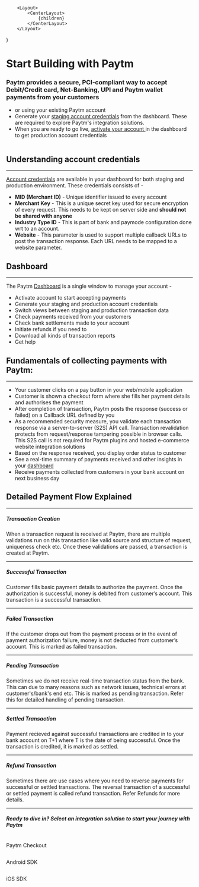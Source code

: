 
        <Layout>
            <CenterLayout>
                {children}
            </CenterLayout>
        </Layout>
)

<div className={`${style.grid} ${style.justifyBetween}`}>
    <div className={`${style.headLeft}`}><h1>Start Building with Paytm</h1><h3>Paytm provides a secure, PCI-compliant way to accept Debit/Credit card, Net-Banking, UPI and Paytm wallet payments from your customers</h3><ul><li><MdButton text={`Create account`}></MdButton> or <MdButton text={`login`}></MdButton> using your existing Paytm account</li><li>Generate your <a href='https://dashboard.paytm.com/next/developers/apikeys' target="_blank">staging account credentials</a> from the dashboard. These are required 
 to explore Paytm's integration solutions.</li><li>When you are ready to go live, <a href='https://dashboard.paytm.com/next/activate' target="_blank">activate your account </a>in the dashboard to get production account credentials</li></ul></div>
    <div className={`${style.headRight}`}><img src='./../../assets/img-start-building-with-paytm.svg' alt='' /></div>
</div>




## Understanding account credentials
---

<a href="https://dashboard.paytm.com/next/developers/apikeys" target="_blank">Account credentials</a> are available in your dashboard for both staging and production environment. These credentials consists of -

* **MID (Merchant ID)** - Unique identifier issued to every account
* **Merchant Key** - This is a unique secret key used for secure encryption of every request. This needs to be kept on server side and **should not be shared with anyone**
* **Industry Type ID** - This is part of bank and paymode configuration done wrt to an account.
* **Website** - This parameter is used to support multiple callback URLs to post the transaction response. Each URL needs to be mapped to a website parameter. 


## Dashboard 
--- 

The Paytm <a href="https://dashboard.paytm.com/next" target="_blank">Dashboard</a> is a single window to manage your account -


* Activate account to start accepting payments
* Generate your staging and production account credentials
* Switch views between staging and production transaction data
* Check payments received from your customers
* Check bank settlements made to your account
* Initiate refunds if you need to
* Download all kinds of transaction reports
* Get help 
  

## Fundamentals of collecting payments with Paytm:
---

* Your customer clicks on a pay button in your web/mobile application
* Customer is shown a checkout form where she fills her payment details and authorises the payment
* After completion of transaction, Paytm posts the response (success or failed) on a Callback URL defined by you
* As a recommended security measure, you validate each transaction response via a server-to-server (S2S) API call. Transaction revalidation protects from request/response tampering possible in browser calls. This S2S call is not required for Paytm plugins and hosted e-commerce website integration solutions
* Based on the response received, you display order status to customer
* See a real-time summary of payments received and other insights in your <a href="https://dashboard.paytm.com/next/settlements" target="_blank">dashboard</a>
* Receive payments collected from customers in your bank account on next business day



## Detailed Payment Flow Explained
---

##### Transaction Creation 

When a transaction request is received at Paytm, there are multiple validations run on this transaction like valid source and structure of request, uniqueness check etc. Once these validations are passed, a transaction is created at Paytm.

---

##### Successful Transaction 

 Customer fills basic payment details to authorize the payment. Once the authorization is successful, money is debited from customer’s account. This transaction is a successful transaction.

---

##### Failed Transaction 

If the customer drops out from the payment process or in the event of payment authorization failure, money is not deducted from customer’s account. This is marked as failed transaction.

---

##### Pending Transaction

Sometimes we do not receive real-time transaction status from the bank. This can due to many reasons such as network issues, technical errors at customer's/bank's end etc. This is marked as pending transaction. Refer this for detailed handling of pending transaction.

---

##### Settled Transaction 

Payment recieved against successful transactions are credited in to your bank account on T+1 where T is the date of being successful. Once the transaction is credited, it is marked as settled.

---

##### Refund Transaction 

Sometimes there are use cases where you need to reverse payments for successful or settled transactions. The reversal transaction of a successful or settled payment is called refund transaction. Refer Refunds for more details.


---

##### Ready to dive in? Select an integration solution to start your journey with Paytm 



<Helmet>
    <title>Paytm for Developers: Getting Started</title>
</Helmet>
<div className='sdk-area grid-inline'>
    <Link to="/docs/v1/payment-gateway">
        <div className='grid vertical justify-center'>
        <img src='./../../assets/ic-business-web-api-black.svg' alt='' />
        <p>Paytm Checkout</p>
        </div>
    </Link>
    <Link to="/docs/v1/android-sdk">
        <div className='grid vertical justify-center'>
        <img src='./../../assets/art-android.png' alt='' />
        <p>Android SDK</p>
        </div>
    </Link>
    <Link to="/docs/v1/ios-sdk">
        <div className='grid vertical justify-center'>
        <img src='./../../assets/ic-business-web-ios-black.svg' alt='' />
        <p>iOS SDK</p>
        </div>
    </Link>
</div>
<br/>
<br/>
<br/>


